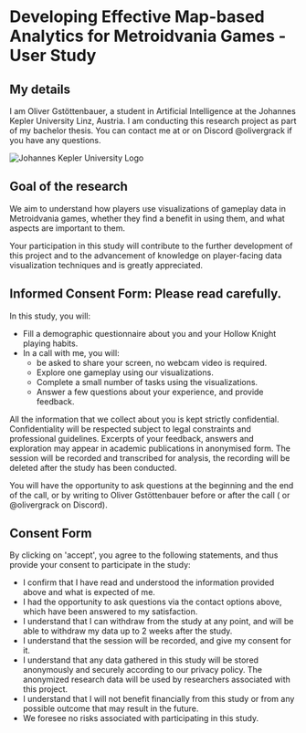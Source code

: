 
# Developing Effective Map-based Analytics for Metroidvania Games - User Study

## My details

I am Oliver Gstöttenbauer, a student in Artificial Intelligence at the Johannes Kepler University Linz, Austria.
I am conducting this research project as part of my bachelor thesis.
You can contact me at <MailLinkUnstyled /> or on Discord @olivergrack if you have any questions.

<Image src={jkuLogo} alt="Johannes Kepler University Logo" className="mx-auto w-[15rem] max-w-full dark:invert" />

## Goal of the research

We aim to understand how players use visualizations of gameplay data in Metroidvania games, whether they find a benefit in using them, and what aspects are important to them.

Your participation in this study will contribute to the further development of this project
and to the advancement of knowledge on player-facing data visualization techniques and is greatly appreciated.

## Informed Consent Form: Please read carefully.

In this study, you will:

-   Fill a demographic questionnaire about you and your Hollow Knight playing habits.
-   In a call with me, you will:
    -   be asked to share your screen, no webcam video is required.
    -   Explore one gameplay using our visualizations.
    -   Complete a small number of tasks using the visualizations.
    -   Answer a few questions about your experience, and provide feedback.

All the information that we collect about you is kept strictly confidential. Confidentiality will be respected subject to legal constraints and professional guidelines.
Excerpts of your feedback, answers and exploration may appear in academic publications in anonymised form.
The session will be recorded and transcribed for analysis, the recording will be deleted after the study has been conducted.

You will have the opportunity to ask questions at the beginning and the end of the call, or by writing to Oliver Gstöttenbauer before or after the call (<MailLinkUnstyled /> or @olivergrack on Discord).

## Consent Form

By clicking on 'accept', you agree to the following statements, and thus provide your consent to participate in the study:

-   I confirm that I have read and understood the information provided above and what is expected of me.
-   I had the opportunity to ask questions via the contact options above, which have been answered to my satisfaction.
-   I understand that I can withdraw from the study at any point, and will be able to withdraw my data up to 2 weeks after the study.
-   I understand that the session will be recorded, and give my consent for it.
-   I understand that any data gathered in this study will be stored anonymously and securely according to our <Link href="/privacy-policy" target="_blank">privacy policy</Link>. The anonymized research data will be used by researchers associated with this project.
-   I understand that I will not benefit financially from this study or from any possible outcome that may result in the future.
-   We foresee no risks associated with participating in this study.
